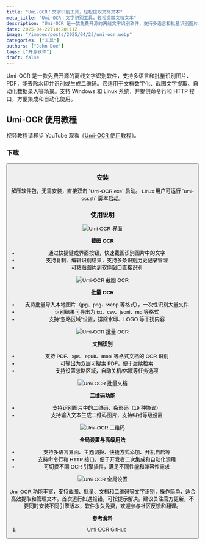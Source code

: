 ```yaml
---
title: "Umi-OCR：文字识别工具，轻松提取文档文本"
meta_title: "Umi-OCR：文字识别工具，轻松提取文档文本"
description: "Umi-OCR 是一款免费开源的离线文字识别软件，支持多语言和批量识别图片、PDF，能去除水印并识别或生成二维码。它适用于文档数字化、截图文字提取、自动化数据录入等场景。支持 Windows 和 Linux 系统，并提供命令行和 HTTP 接口，方便集成和自动化使用。"
date: 2025-04-22T10:20:11Z
image: "/images/posts/2025/04/22/umi-ocr.webp"
categories: ["工具"]
authors: ["John Doe"]
tags: ["开源软件"]
draft: false
---
```


Umi-OCR 是一款免费开源的离线文字识别软件，支持多语言和批量识别图片、PDF，能去除水印并识别或生成二维码。它适用于文档数字化、截图文字提取、自动化数据录入等场景。支持 Windows 和 Linux 系统，并提供命令行和 HTTP 接口，方便集成和自动化使用。

## Umi-OCR 使用教程

<Notice type="note">视频教程请移步 YouTube 观看《[Umi-OCR 使用教程](https://youtu.be/jCkAg3s-BMo)》。</Notice>

### 下载

<Button label="Umi-OCR 下载" link="https://github.com/hiroi-sora/Umi-OCR/tree/v2.1.5?tab=readme-ov-file#%E4%B8%8B%E8%BD%BD%E5%8F%91%E8%A1%8C%E7%89%88" style="solid" />

### 安装

<Tabs client:load>
   <Tab name="Windows">
      解压软件包，无需安装，直接双击 `Umi-OCR.exe` 启动。
   </Tab>
   <Tab name="Linux">
      Linux 用户可运行 `umi-ocr.sh` 脚本启动。
   </Tab>
</Tabs>

### 使用说明

<Image
   src="/images/posts/2025/04/22/umi-ocr-gui.webp"
   alt="Umi-OCR 界面"
/>

**截图 OCR**

- 通过快捷键或界面按钮，快速截图识别图片中的文字
- 支持复制、编辑识别结果，支持多条识别历史记录管理
- 可粘贴图片到软件窗口直接识别

<Image
   src="/images/posts/2025/04/22/umi-ocr-jie-tu-ocr.webp"
   alt="Umi-OCR 截图 OCR"
/>

**批量 OCR**

- 支持批量导入本地图片（jpg、png、webp 等格式），一次性识别大量文件
- 识别结果可导出为 txt、csv、jsonl、md 等格式
- 支持“忽略区域”设置，排除水印、LOGO 等干扰内容

<Image
   src="/images/posts/2025/04/22/umi-ocr-pi-liang-ocr.webp"
   alt="Umi-OCR 批量 OCR"
/>

**文档识别**

- 支持 PDF、xps、epub、mobi 等格式文档的 OCR 识别
- 可输出为双层可搜索 PDF，便于后续检索
- 支持设置忽略区域，自动关机/休眠等任务选项

<Image
   src="/images/posts/2025/04/22/umi-ocr-pi-liang-wen-dang.webp"
   alt="Umi-OCR 批量文档"
/>

**二维码功能**

- 支持识别图片中的二维码、条形码（19 种协议）
- 支持输入文本生成二维码图片，支持纠错等级设置

<Image
   src="/images/posts/2025/04/22/umi-ocr-er-wei-ma.webp"
   alt="Umi-OCR 二维码"
/>

**全局设置与高级用法**

- 支持多语言界面、主题切换、快捷方式添加、开机自启等
- 支持命令行和 HTTP 接口，便于开发者二次集成和自动化调用
- 可切换不同 OCR 引擎插件，满足不同性能和兼容性需求

<Image
   src="/images/posts/2025/04/22/umi-ocr-quan-ju-she-zhi.webp"
   alt="Umi-OCR 全局设置"
/>

Umi-OCR 功能丰富，支持截图、批量、文档和二维码等文字识别，操作简单，适合高效提取和管理文本。首次运行如遇报错，可按提示解决。建议关注官方更新，不要同时安装不同引擎版本，软件永久免费，欢迎参与社区反馈和翻译。

**参考资料**

1. [Umi-OCR GitHub](https://github.com/hiroi-sora/Umi-OCR)